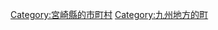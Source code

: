 {{Commonscat|Takanabe, Miyazaki}}
{{Catmore}}

{{DEFAULTSORT:Takanabe}}
[[Category:宮崎縣的市町村|Category:宮崎縣的市町村]]
[[Category:九州地方的町|Category:九州地方的町]]